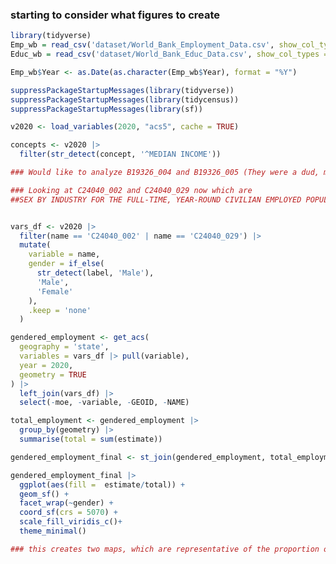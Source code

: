 ### starting to consider what figures to create

```r
library(tidyverse)
Emp_wb = read_csv('dataset/World_Bank_Employment_Data.csv', show_col_types = F)
Educ_wb = read_csv('dataset/World_Bank_Educ_Data.csv', show_col_types = F)

```


```r
Emp_wb$Year <- as.Date(as.character(Emp_wb$Year), format = "%Y") 

```

```r
suppressPackageStartupMessages(library(tidyverse))
suppressPackageStartupMessages(library(tidycensus))
suppressPackageStartupMessages(library(sf))

v2020 <- load_variables(2020, "acs5", cache = TRUE)

concepts <- v2020 |>
  filter(str_detect(concept, '^MEDIAN INCOME'))

### Would like to analyze B19326_004 and B19326_005 (They were a dud, most likely skewed due to part-time workers)

### Looking at C24040_002 and C24040_029 now which are
##SEX BY INDUSTRY FOR THE FULL-TIME, YEAR-ROUND CIVILIAN EMPLOYED POPULATION 16 YEARS AND OVER for male and female


vars_df <- v2020 |>
  filter(name == 'C24040_002' | name == 'C24040_029') |>
  mutate(
    variable = name,
    gender = if_else(
      str_detect(label, 'Male'),
      'Male',
      'Female'
    ),
    .keep = 'none'
  )

gendered_employment <- get_acs(
  geography = 'state',
  variables = vars_df |> pull(variable),
  year = 2020,
  geometry = TRUE
) |> 
  left_join(vars_df) |>
  select(-moe, -variable, -GEOID, -NAME) 

total_employment <- gendered_employment |>
  group_by(geometry) |>
  summarise(total = sum(estimate))

gendered_employment_final <- st_join(gendered_employment, total_employment, join = st_equals)
```

```r
gendered_employment_final |>
  ggplot(aes(fill =  estimate/total)) + 
  geom_sf() +
  facet_wrap(~gender) +
  coord_sf(crs = 5070) +
  scale_fill_viridis_c()+
  theme_minimal()

### this creates two maps, which are representative of the proportion of full time, year round civillians in each state faceted by gender. I'm not sure if this is the best approach to data presentation, and I am open to other ideas
```



